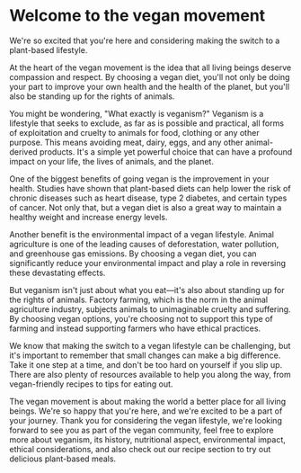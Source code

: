 # Welcome to the vegan movement



We're so excited that you're here and considering making the switch to a plant-based lifestyle.

At the heart of the vegan movement is the idea that all living beings deserve compassion and respect. By choosing a vegan diet, you'll not only be doing your part to improve your own health and the health of the planet, but you'll also be standing up for the rights of animals.

You might be wondering, "What exactly is veganism?" Veganism is a lifestyle that seeks to exclude, as far as is possible and practical, all forms of exploitation and cruelty to animals for food, clothing or any other purpose. This means avoiding meat, dairy, eggs, and any other animal-derived products. It's a simple yet powerful choice that can have a profound impact on your life, the lives of animals, and the planet.

One of the biggest benefits of going vegan is the improvement in your health. Studies have shown that plant-based diets can help lower the risk of chronic diseases such as heart disease, type 2 diabetes, and certain types of cancer. Not only that, but a vegan diet is also a great way to maintain a healthy weight and increase energy levels.

Another benefit is the environmental impact of a vegan lifestyle. Animal agriculture is one of the leading causes of deforestation, water pollution, and greenhouse gas emissions. By choosing a vegan diet, you can significantly reduce your environmental impact and play a role in reversing these devastating effects.

But veganism isn't just about what you eat—it's also about standing up for the rights of animals. Factory farming, which is the norm in the animal agriculture industry, subjects animals to unimaginable cruelty and suffering. By choosing vegan options, you're choosing not to support this type of farming and instead supporting farmers who have ethical practices.

We know that making the switch to a vegan lifestyle can be challenging, but it's important to remember that small changes can make a big difference. Take it one step at a time, and don't be too hard on yourself if you slip up. There are also plenty of resources available to help you along the way, from vegan-friendly recipes to tips for eating out.

The vegan movement is about making the world a better place for all living beings. We're so happy that you're here, and we're excited to be a part of your journey. Thank you for considering the vegan lifestyle, we're looking forward to see you as part of the vegan community, feel free to explore more about veganism, its history, nutritional aspect, environmental impact, ethical considerations, and also check out our recipe section to try out delicious plant-based meals.
